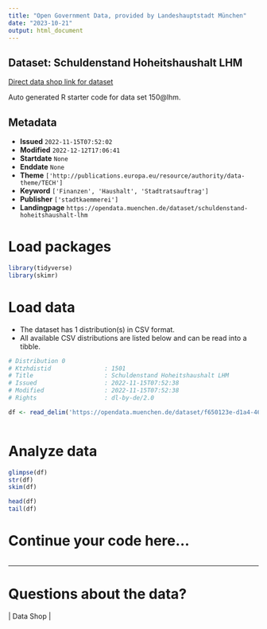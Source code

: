 ```yaml
---
title: "Open Government Data, provided by Landeshauptstadt München"
date: "2023-10-21"
output: html_document
---
```


## Dataset: Schuldenstand Hoheitshaushalt LHM

[Direct data shop link for dataset](https://opendata.muenchen.de/dataset/schuldenstand-hoheitshaushalt-lhm)

Auto generated R starter code for data set 150@lhm.

## Metadata

- **Issued** `2022-11-15T07:52:02`
- **Modified** `2022-12-12T17:06:41`
- **Startdate** `None`
- **Enddate** `None`
- **Theme** `['http://publications.europa.eu/resource/authority/data-theme/TECH']`
- **Keyword** `['Finanzen', 'Haushalt', 'Stadtratsauftrag']`
- **Publisher** `['stadtkaemmerei']`
- **Landingpage** `https://opendata.muenchen.de/dataset/schuldenstand-hoheitshaushalt-lhm`


# Load packages

```r

library(tidyverse)
library(skimr)

```

# Load data

-   The dataset has 1 distribution(s) in CSV format.
-   All available CSV distributions are listed below and can be read into a tibble.

```r

# Distribution 0
# Ktzhdistid               : 1501
# Title                    : Schuldenstand Hoheitshaushalt LHM
# Issued                   : 2022-11-15T07:52:38
# Modified                 : 2022-11-15T07:52:38
# Rights                   : dl-by-de/2.0

df <- read_delim('https://opendata.muenchen.de/dataset/f650123e-d1a4-46d5-9d0a-43b5bbfd4502/resource/e34bcccf-6fe0-45a5-be4d-e08feb4acc6e/download/03_ska_schuldenstand.csv')



```

# Analyze data

```r

glimpse(df)
str(df)
skim(df)

head(df)
tail(df)

```

# Continue your code here...

```r

```

------------------------------------------------------------------------

# Questions about the data?

 | Data Shop | 
